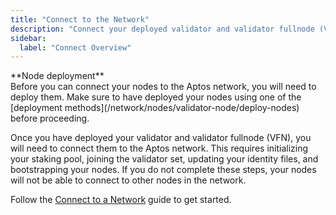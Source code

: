 ```yaml
---
title: "Connect to the Network"
description: "Connect your deployed validator and validator fullnode (VFN) to the Aptos network by initializing staking pools and joining the validator set."
sidebar:
  label: "Connect Overview"
---
```



<Aside type="caution">
  **Node deployment** <br />
  Before you can connect your nodes to the Aptos network, you will need to deploy them. Make sure to have
  deployed your nodes using one of the [deployment methods](/network/nodes/validator-node/deploy-nodes) before proceeding.
</Aside>

Once you have deployed your validator and validator fullnode (VFN), you will need to
connect them to the Aptos network. This requires initializing your staking pool, joining the validator set,
updating your identity files, and bootstrapping your nodes. If you do not complete these steps, your nodes
will not be able to connect to other nodes in the network.

Follow the [Connect to a Network](/network/nodes/validator-node/connect-nodes/connect-to-aptos-network) guide to get started.
